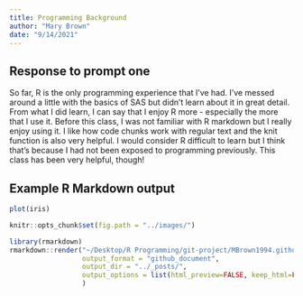 ```yaml
---
title: Programming Background
author: "Mary Brown"
date: "9/14/2021"
---
```


## Response to prompt one  
So far, R is the only programming experience that I've had. I've messed around a little with the basics of SAS but didn't learn about it in great detail. From what I did learn, I can say that I enjoy R more - especially the more that I use it. Before this class, I was not familiar with R markdown but I really enjoy using it. I like how code chunks work with regular text and the knit function is also very helpful. I would consider R difficult to learn but I think that's because I had not been exposed to programming previously. This class has been very helpful, though!  

## Example R Markdown output  
```r
plot(iris)  
```

```r
knitr::opts_chunk$set(fig.path = "../images/")  
```  

```r
library(rmarkdown)
rmarkdown::render("~/Desktop/R Programming/git-project/MBrown1994.github.io/_Rmd/2021-9-14-Second-Blog-Post.Rmd",
                  output_format = "github_document",
                  output_dir = "../_posts/",
                  output_options = list(html_preview=FALSE, keep_html=FALSE)
                  )  
``` 
